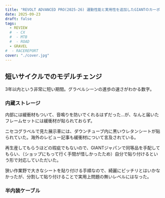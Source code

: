 ```yaml
---
title: "REVOLT ADVANCED PRO(2025-26) 運動性能と実用性を追加したGIANTのカーボングラベルロード"
date: 2025-09-23
draft: false
tags:
  - REVIEW
  #  - CX
  #  - MTB
  #  - ROAD
  - GRAVEL
#  - RACEREPORT
cover: "./cover.jpg"
---
```


## 短いサイクルでのモデルチェンジ

3年以内という非常に短い期間。グラベルシーンの進歩の速さがわかる数字。

### 内蔵ストレージ

内部には緩衝材もついて、音鳴りを防いでくれるはずだった…が、なんと届いたフレームセットには緩衝材が貼られておらず。

ニセコグラベルで見た展示車には、ダウンチューブ内に黒いウレタンシートが貼られていた。海外のレビュー記事も緩衝材について言及されている。

再生産してもらうほどの瑕疵でもないので、GIANTジャパンで同等品を手配してもらい、（ショップにもって行く手間が惜しかったため）自分で貼り付けるという形で対応していただいた。

狭い作業野で大きなシートを貼り付ける手順なので、綺麗にピッチリとはいかなかったが、分割して貼り付けることで実用上問題の無いレベルにはなった。

### 半内装ケーブル
